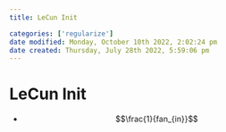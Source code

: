 ```yaml
---
title: LeCun Init

categories: ['regularize']
date modified: Monday, October 10th 2022, 2:02:24 pm
date created: Thursday, July 28th 2022, 5:59:06 pm
---
```


# LeCun Init
- $$\frac{1}{fan_{in}}$$



